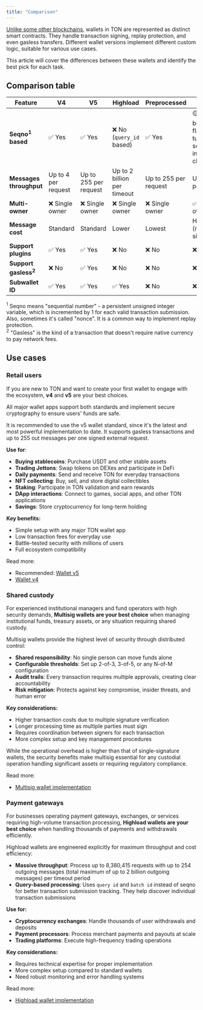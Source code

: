 ```yaml
---
title: "Comparison"
---
```


[Unlike some other blockchains](/guidebook/from-ethereum), wallets in TON are represented as distinct smart contracts. They handle transaction signing, replay protection, and even gasless transfers. Different wallet versions implement different custom logic, suitable for various use cases.

This article will cover the differences between these wallets and identify the best pick for each task.

## Comparison table

| Feature                         | V4                  | V5                    | Highload                    | Preprocessed          | Multisig                                                        |
| ------------------------------- | ------------------- | --------------------- | --------------------------- | --------------------- | --------------------------------------------------------------- |
| **Seqno<sup>1</sup> based**     | ✅ Yes               | ✅ Yes                 | ❌ No (`query_id` based)     | ✅ Yes                 | 🟡 Has boolean flag that turns off seqno `+1` incremental check |
| **Messages throughput**         | Up to 4 per request | Up to 255 per request | Up to 2 billion per timeout | Up to 255 per request | Up to 255 per vote                                              |
| **Multi-owner**                 | ❌ Single owner      | ❌ Single owner        | ❌ Single owner              | ❌ Single owner        | ✅ Multiple owners                                               |
| **Message cost**                | Standard            | Standard              | Lower                       | Lowest                | Higher (multiple signatures)                                    |
| **Support plugins**             | ✅ Yes               | ✅ Yes                 | ❌ No                        | ❌ No                  | ❌ No                                                            |
| **Support gasless<sup>2</sup>** | ❌ No                | ✅ Yes                 | ❌ No                        | ❌ No                  | ❌ No                                                            |
| **Subwallet ID**                | ✅ Yes               | ✅ Yes                 | ✅ Yes                       | ❌ No                  | ❌ No                                                            |

<sup>1</sup> Seqno means "sequential number" - a persistent unsigned integer variable, which is incremented by 1 for each valid transaction submission. Also, sometimes it's called "nonce". It is a common way to implement replay protection.<br />
<sup>2</sup> "Gasless" is the kind of a transaction that doesn't require native currency to pay network fees.

## Use cases

### Retail users

If you are new to TON and want to create your first wallet to engage with the ecosystem, **v4** and **v5** are your best choices.

All major wallet apps support both standards and implement secure cryptography to ensure users' funds are safe.

It is recommended to use the v5 wallet standard, since it's the latest and most powerful implementation to date. It supports gasless transactions and up to 255 out messages per one signed external request.

**Use for**:

- **Buying stablecoins**: Purchase USDT and other stable assets
- **Trading Jettons**: Swap tokens on DEXes and participate in DeFi
- **Daily payments**: Send and receive TON for everyday transactions
- **NFT collecting**: Buy, sell, and store digital collectibles
- **Staking**: Participate in TON validation and earn rewards
- **DApp interactions**: Connect to games, social apps, and other TON applications
- **Savings**: Store cryptocurrency for long-term holding

**Key benefits:**

- Simple setup with any major TON wallet app
- Low transaction fees for everyday use
- Battle-tested security with millions of users
- Full ecosystem compatibility

Read more:

- Recommended: [Wallet v5](/standard/wallets/v5)
- [Wallet v4](/standard/wallets/v4)

### Shared custody

For experienced institutional managers and fund operators with high security demands, **Multisig wallets are your best choice** when managing institutional funds, treasury assets, or any situation requiring shared custody.

Multisig wallets provide the highest level of security through distributed control:

- **Shared responsibility**: No single person can move funds alone
- **Configurable thresholds**: Set up 2-of-3, 3-of-5, or any N-of-M configuration
- **Audit trails**: Every transaction requires multiple approvals, creating clear accountability
- **Risk mitigation**: Protects against key compromise, insider threats, and human error

**Key considerations:**

- Higher transaction costs due to multiple signature verification
- Longer processing time as multiple parties must sign
- Requires coordination between signers for each transaction
- More complex setup and key management procedures

While the operational overhead is higher than that of single-signature wallets, the security benefits make multisig essential for any custodial operation handling significant assets or requiring regulatory compliance.

Read more:

- [Multisig wallet implementation](/standard/wallets/multisig)

### Payment gateways

For businesses operating payment gateways, exchanges, or services requiring high-volume transaction processing, **Highload wallets are your best choice** when handling thousands of payments and withdrawals efficiently.

Highload wallets are engineered explicitly for maximum throughput and cost efficiency:

- **Massive throughput**: Process up to 8,380,415 requests with up to 254 outgoing messages (total maximum of up to 2 billion outgoing messages) per timeout period
- **Query-based processing**: Uses `query id` and `batch id` instead of seqno for better transaction submission tracking. They help discover individual transaction submissions

**Use for:**

- **Cryptocurrency exchanges**: Handle thousands of user withdrawals and deposits
- **Payment processors**: Process merchant payments and payouts at scale
- **Trading platforms**: Execute high-frequency trading operations

**Key considerations:**

- Requires technical expertise for proper implementation
- More complex setup compared to standard wallets
- Need robust monitoring and error handling systems

Read more:

- [Highload wallet implementation](/standard/wallets/highload)
